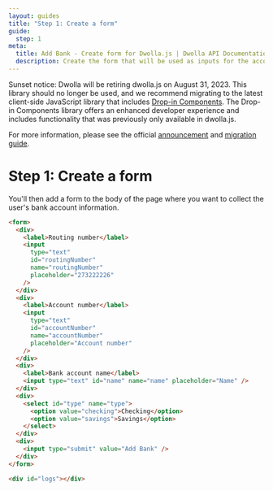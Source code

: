 ```yaml
---
layout: guides
title: "Step 1: Create a form"
guide:
  step: 1
meta:
  title: Add Bank - Create form for Dwolla.js | Dwolla API Documentation
  description: Create the form that will be used as inputs for the account and routing number.
---
```


<AlertBar variation="announcement">
  Sunset notice: Dwolla will be retiring dwolla.js on August 31, 2023. This library should no longer be used, and we recommend migrating to the latest client-side JavaScript library that includes <a href="/concepts/drop-in-components">Drop-in Components</a>. The Drop-in Components library offers an enhanced developer experience and includes functionality that was previously only available in dwolla.js.

For more information, please see the official <a href="https://discuss.dwolla.com/t/may-2023-updates-retiring-dwolla-s-client-side-javascript-library-dwolla-js/8969">announcement</a> and <a href="https://discuss.dwolla.com/t/migration-guide-dwolla-js-to-dwolla-web-js/8968">migration guide</a>.

</AlertBar>

# Step 1: Create a form

You'll then add a form to the body of the page where you want to collect the user's bank account information.

```html
<form>
  <div>
    <label>Routing number</label>
    <input
      type="text"
      id="routingNumber"
      name="routingNumber"
      placeholder="273222226"
    />
  </div>
  <div>
    <label>Account number</label>
    <input
      type="text"
      id="accountNumber"
      name="accountNumber"
      placeholder="Account number"
    />
  </div>
  <div>
    <label>Bank account name</label>
    <input type="text" id="name" name="name" placeholder="Name" />
  </div>
  <div>
    <select id="type" name="type">
      <option value="checking">Checking</option>
      <option value="savings">Savings</option>
    </select>
  </div>
  <div>
    <input type="submit" value="Add Bank" />
  </div>
</form>

<div id="logs"></div>
```
